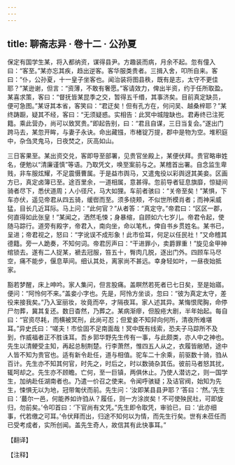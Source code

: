 ```yaml
---
---
---
```

title: 聊斋志异 · 卷十二 · 公孙夏
---

保定有国学生某，将入都纳资，谋得县尹。方趣装而病，月余不起。忽有僮入曰：“客至。”某亦忘其疾，趋出逆客。客华服类贵者。三揖入舍，叩所自来。客曰：“仆，公孙夏，十一皇子坐客也。闻治装将图县秩，既有是志，太守不更佳耶？”某逊谢，但言：“资薄，不敢有奢愿。”客请效力，俾出半资，约于任所取盈。某喜求策，客曰：“督抚皆某昆季之交，暂得五千缗，其事济矣。目前真定缺员，便可急图。”某讶其本省，客笑曰：“君迂矣！但有孔方在，何问吴、越桑梓耶？”某终踌蹰，疑其不经，客曰：“无须疑惑。实相告：此冥中城隍缺也。君寿终已注死籍。乘此营办，尚可以致冥贵。”即起告别，曰：“君且自谋，三日当复会。”遂出门跨马去，某忽开眸，与妻子永诀。命出藏镪，市楮锭万提，郡中是物为空。堆积庭中，杂刍灵鬼马，日夜焚之，灰高如山。

三日客果至。某出资交兑，客即导至部署，见贵官坐殿上，某便伏拜。贵官略审姓名，便勉以“清廉谨慎”等语。乃取凭文，唤至案前与之。某稽首出署。自念监生卑贱，非车服炫耀，不足震慑曹属。于是益市舆马，又遣鬼役以彩舆迓其美妾。区画方已，真定卤簿已至。途百里余，一道相属，意甚得。忽前导者钲息旗靡，惊疑间骑者尽下，悉伏道周；人小径尺，马大如狸。车前者骇曰：“关帝至矣！”某惧，下车亦伏，遥见帝君从四五骑，缓辔而至。须多绕颊，不似世所模肖者；而神采威猛，目长几近耳际。马上问：“此何官？”从者答：“真定守。”帝君曰：“区区一郡，何直得如此张皇！”某闻之，洒然毛悚；身暴缩，自顾如六七岁儿。帝君令起，使随马踪行。道旁有殿字，帝君入，南向坐，命以笔札，俾自书乡贯姓名。某书已，呈进；帝君视之，怒曰：“字讹误不成形象！此市侩耳，何足以任民社！”又命稽其德籍。旁一人跪奏，不知何词。帝君厉声曰：“干进罪小，卖爵罪重！”旋见金甲神绾锁去。遂有二人捉某，褫去冠服，笞五十，臀肉几脱，逐出门外。四顾车马尽空，痛不能步，偃息草间。细认其处，离家尚不甚远。幸身轻如叶，一昼夜始抵家。

豁若梦醒，床上呻吟。家人集问，但言股痛。盖瞑然若死者已七日矣，至是始寤。便问：“阿怜何不来。”盖妾小字也。先是，阿怜方坐谈，忽曰：“彼为真定太守，差役来接我矣。”乃入室丽妆，妆竟而卒，才隔夜耳。家人述其异。某悔恨爬胸，命停尸勿葬，冀其复还。数日杳然，乃葬之。某病渐瘳，但股疮大剧，半年始起。每自曰：“官资尽耗，而横被冥刑，此尚可忍；但爱妾不知舁向何所，清夜所难堪耳。”异史氏曰：“嗟夫！市侩固不足南面哉！冥中既有线索，恐夫子马踪所不及到，作威福者正不胜诛耳。吾乡郭华野先生传有一事，与此颇类，亦人中之神也。先生以清鲠受主知，再起总制荆楚。行李萧然，惟四五人从之，衣履皆敝陋，途中人皆不知为贵官也。适有新令赴任，道与相值。驼车二十余乘，前驱数十骑，驺从百计。先生亦不知其何官，时先之，时后之，时以数骑杂其伍。彼前马者怒其扰，辄呵却之。先生亦不顾瞻。亡何，至一巨镇，两俱休止。乃使人潜访之，则一国学生，加纳赴任湖南者也。乃遣一价召之使来。令闻呼骇疑；及诘官阀，始知为先生，悚惧无以为地，冠带匍伏而前。先生问：‘汝即某县县尹耶？’答曰：‘然。’先生曰：‘蕞尔一邑，何能养如许驺从？履任，则一方涂炭矣！不可使殃民社，可即旋归，勿前矣。’令叩首曰：‘下官尚有文凭。”先生即令取凭，审验已，曰：‘此亦细事，代若缴之可耳。’令伏拜而出，归途不知何以为情，而先生行矣。世有未莅任而已受考成者，实所创闻。盖先生奇人，故信其有此快事耳。”

【翻译】

【注释】

